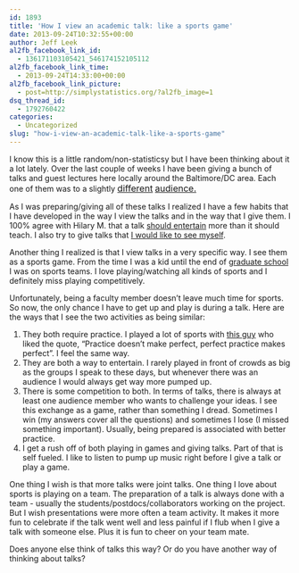 ```yaml
---
id: 1893
title: 'How I view an academic talk: like a sports game'
date: 2013-09-24T10:32:55+00:00
author: Jeff Leek
al2fb_facebook_link_id:
  - 136171103105421_546174152105112
al2fb_facebook_link_time:
  - 2013-09-24T14:33:00+00:00
al2fb_facebook_link_picture:
  - post=http://simplystatistics.org/?al2fb_image=1
dsq_thread_id:
  - 1792760422
categories:
  - Uncategorized
slug: "how-i-view-an-academic-talk-like-a-sports-game"
---
```

I know this is a little random/non-statisticsy but I have been thinking about it a lot lately. Over the last couple of weeks I have been giving a bunch of talks and guest lectures here locally around the Baltimore/DC area. Each one of them was to a slightly <a style="font-size: 16px;" href="http://www.meetup.com/Data-Science-MD/events/135629022/">different</a> <a style="font-size: 16px;" href="http://www.cbcb.umd.edu/~langmead/teaching/f2013_439/syllabus.pdf">audience.</a>

As I was preparing/giving all of these talks I realized I have a few habits that I have developed in the way I view the talks and in the way that I give them. I 100% agree with Hilary M. that a talk [should entertain](http://www.hilarymason.com/speaking/speaking-entertain-dont-teach/) more than it should teach. I also try to give talks that [I would like to see myself](http://simplystatistics.org/2012/03/05/characteristics-of-my-favorite-statistics-talks/).

Another thing I realized is that I view talks in a very specific way. I see them as a sports game. From the time I was a kid until the end of [graduate school](http://biostat.jhsph.edu/~jleek/ultimate.png) I was on sports teams. I love playing/watching all kinds of sports and I definitely miss playing competitively.

Unfortunately, being a faculty member doesn't leave much time for sports. So now, the only chance I have to get up and play is during a talk. Here are the ways that I see the two activities as being similar:

  1. They both require practice. I played a lot of sports with [this guy](http://www.biostat.umn.edu/~rudser/Images/IMG_0220.JPG) who liked the quote, "Practice doesn't make perfect, perfect practice makes perfect". I feel the same way.
  2. They are both a way to entertain. I rarely played in front of crowds as big as the groups I speak to these days, but whenever there was an audience I would always get way more pumped up.
  3. There is some competition to both. In terms of talks, there is always at least one audience member who wants to challenge your ideas. I see this exchange as a game, rather than something I dread. Sometimes I win (my answers cover all the questions) and sometimes I lose (I missed something important). Usually, being prepared is associated with better practice.
  4. I get a rush off of both playing in games and giving talks. Part of that is self fueled. I like to listen to pump up music right before I give a talk or play a game.

One thing I wish is that more talks were joint talks. One thing I love about sports is playing on a team. The preparation of a talk is always done with a team - usually the students/postdocs/collaborators working on the project. But I wish presentations were more often a team activity. It makes it more fun to celebrate if the talk went well and less painful if I flub when I give a talk with someone else. Plus it is fun to cheer on your team mate.

Does anyone else think of talks this way? Or do you have another way of thinking about talks?

&nbsp;

&nbsp;

&nbsp;

